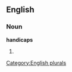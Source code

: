 
==English==

===Noun===
'''handicaps'''

# {{plural of|[[handicap]]}}

[[Category:English plurals]]